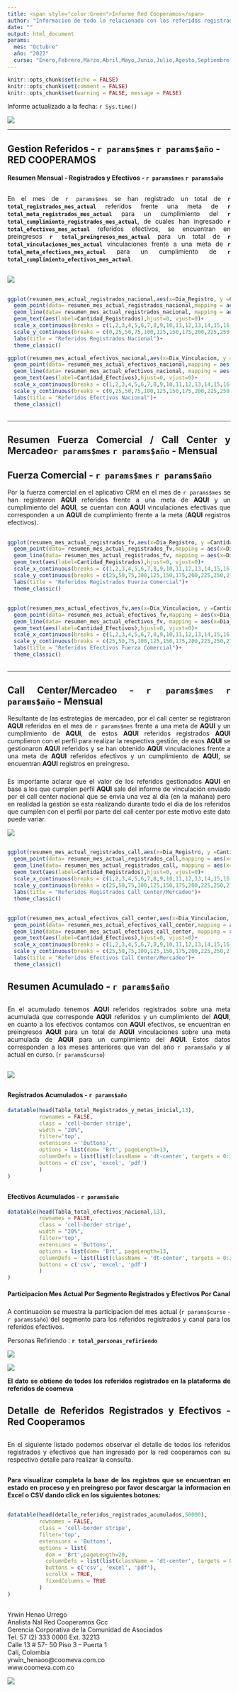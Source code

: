 ---
title: <span style="color:Green">Informe Red Cooperamos</span>
author: "Informacion de todo lo relacionado con los referidos registrados y efectivos que se administran por la Red Cooperamos"
date: ""
output: html_document
params:
  mes: "Octubre"
  año: "2022"
  curso: "Enero,Febrero,Marzo,Abril,Mayo,Junio,Julio,Agosto,Septiembre,Octubre"
---

```{r setup, include=FALSE}
knitr::opts_chunk$set(echo = FALSE)
knitr::opts_chunk$set(comment = FALSE)
knitr::opts_chunk$set(warning = FALSE, message = FALSE)
```
Informe actualizado a la fecha: `r Sys.time()`

![](C:/Users/yrhu0672/Desktop/R/Informe - Red Cooperamos/Imagenes/Coomeva.PNG){width=width height=height}

___

## Gestion Referidos - `r params$mes` `r params$año` - RED COOPERAMOS

#### Resumen Mensual - Registrados y Efectivos - `r params$mes` `r params$año`

##

<div style="text-align: justify">En el mes de `r params$mes` se han registrado un total de **`r total_registrados_mes_actual`** referidos frente una meta de **`r total_meta_registrados_mes_actual`** para un cumplimiento del **`r total_cumplimiento_registrados_mes_actual`**, de cuales han ingresado **`r total_efectivos_mes_actual`** referidos efectivos, se encuentran en preingresos **`r total_preingresos_mes_actual`** para un total de **`r total_vinculaciones_mes_actual`** vinculaciones frente a una meta de **`r total_meta_efectivos_mes_actual`** para un cumplimiento de **`r total_cumplimiento_efectivos_mes_actual`**.<div/>

##

![](C:/Users/yrhu0672/Desktop/R/Informe - Red Cooperamos 2.0 - 2022/Imagenes/cuadro_mensual_final.png){width=width height=height}

##


```{r}
ggplot(resumen_mes_actual_registrados_nacional,aes(x=Dia_Registro, y =Cantidad_Registrados))+
  geom_point(data= resumen_mes_actual_registrados_nacional,mapping = aes(x=Dia_Registro, y =Cantidad_Registrados),color="black")+
  geom_line(data= resumen_mes_actual_registrados_nacional, mapping = aes(x=Dia_Registro, y =Cantidad_Registrados),color="green")+
  geom_text(aes(label=Cantidad_Registrados),hjust=0, vjust=0)+
  scale_x_continuous(breaks = c(1,2,3,4,5,6,7,8,9,10,11,12,13,14,15,16,17,18,19,20,21,22,23,24,25,26,27,28,29,30,31))+
  scale_y_continuous(breaks = c(0,25,50,75,100,125,150,175,200,225,250,275,300,325,350,375,400,425,450,475,500))+
  labs(title = "Referidos Registrados Nacional")+
  theme_classic()
```


```{r}
ggplot(resumen_mes_actual_efectivos_nacional,aes(x=Dia_Vinculacion, y =Cantidad_Efectivos))+
  geom_point(data= resumen_mes_actual_efectivos_nacional,mapping = aes(x=Dia_Vinculacion,y=Cantidad_Efectivos),color="black")+
  geom_line(data= resumen_mes_actual_efectivos_nacional, mapping = aes(x=Dia_Vinculacion, y =Cantidad_Efectivos),color="green")+
  geom_text(aes(label=Cantidad_Efectivos),hjust=0, vjust=0)+
  scale_x_continuous(breaks = c(1,2,3,4,5,6,7,8,9,10,11,12,13,14,15,16,17,18,19,20,21,22,23,24,25,26,27,28,29,30,31))+
  scale_y_continuous(breaks = c(0,25,50,75,100,125,150,175,200,225,250,275,300,325,350,375,400,425,450,475,500))+
  labs(title = "Referidos Efectivos Nacional")+
  theme_classic()
```

##

___

## Resumen Fuerza Comercial / Call Center y Mercadeo`r params$mes` `r params$año` - Mensual


## Fuerza Comercial - `r params$mes` `r params$año`

<div style="text-align: justify">Por la fuerza comercial en el aplicativo CRM en el mes de `r params$mes` se han registraron **AQUI** referidos frente a una meta de **AQUI** y un cumplimiento del **AQUI**, se cuentan con **AQUI** vinculaciones efectivas que corresponden a un **AQUI** de cumplimiento frente a la meta (**AQUI** registros efectivos).<div/>

##

```{r}
ggplot(resumen_mes_actual_registrados_fv,aes(x=Dia_Registro, y =Cantidad_Registrados))+
  geom_point(data= resumen_mes_actual_registrados_fv,mapping = aes(x=Dia_Registro, y =Cantidad_Registrados),color="black")+
  geom_line(data= resumen_mes_actual_registrados_fv, mapping = aes(x=Dia_Registro, y =Cantidad_Registrados),color="green")+
  geom_text(aes(label=Cantidad_Registrados),hjust=0, vjust=0)+
  scale_x_continuous(breaks = c(1,2,3,4,5,6,7,8,9,10,11,12,13,14,15,16,17,18,19,20,21,22,23,24,25,26,27,28,29,30,31))+
  scale_y_continuous(breaks = c(25,50,75,100,125,150,175,200,225,250,275,300,325,350,375,400,425,450,475,500))+
  labs(title = "Referidos Registrados Fuerza Comercial")+
  theme_classic()
```

##

```{r}
ggplot(resumen_mes_actual_efectivos_fv,aes(x=Dia_Vinculacion, y =Cantidad_Efectivos))+
  geom_point(data= resumen_mes_actual_efectivos_fv,mapping = aes(x=Dia_Vinculacion,y=Cantidad_Efectivos),color="black")+
  geom_line(data= resumen_mes_actual_efectivos_fv, mapping = aes(x=Dia_Vinculacion, y =Cantidad_Efectivos),color="green")+
  geom_text(aes(label=Cantidad_Efectivos),hjust=0, vjust=0)+
  scale_x_continuous(breaks = c(1,2,3,4,5,6,7,8,9,10,11,12,13,14,15,16,17,18,19,20,21,22,23,24,25,26,27,28,29,30,31))+
  scale_y_continuous(breaks = c(25,50,75,100,125,150,175,200,225,250,275,300,325,350,375,400,425,450,475,500))+
  labs(title = "Referidos Efectivos Fuerza Comercial")+
  theme_classic()
```

##
___

## Call Center/Mercadeo - `r params$mes` `r params$año` - Mensual

<div style="text-align: justify">Resultante de las estrategias de mercadeo, por el call center se registraron **AQUI** referidos en el mes de `r params$mes` frente a una meta de **AQUI** y un cumplimiento de **AQUI**, de estos **AQUI** referidos registrados **AQUI** cumplieron con el perfil para realizar la respectiva gestión, de esos **AQUI** se gestionaron **AQUI** referidos y se han obtenido **AQUI** vinculaciones frente a una meta de **AQUI** referidos efectivos y un cumplimiento de **AQUI**, se encuentran **AQUI** registros en preingreso.<div/>


###


<div style="text-align: justify">Es importante aclarar que el valor de los referidos gestionados **AQUI** en base a los que cumplen perfil **AQUI** sale del informe de vinculación enviado por el call center nacional que se envía una vez al día (en la mañana) pero en realidad la gestión se esta realizando durante todo el día de los referidos que cumplen con el perfil por parte del call center por este motivo este dato puede variar.<div/>

![](C:/Users/yrhu0672/Desktop/R/Informe - Red Cooperamos 2.0 - 2022/Imagenes/cono_call_center.png){width=width height=height}

##

```{r}
ggplot(resumen_mes_actual_registrados_call,aes(x=Dia_Registro, y =Cantidad_Registrados))+
  geom_point(data= resumen_mes_actual_registrados_call,mapping = aes(x=Dia_Registro, y =Cantidad_Registrados),color="black")+
  geom_line(data= resumen_mes_actual_registrados_call, mapping = aes(x=Dia_Registro, y =Cantidad_Registrados),color="green")+
  geom_text(aes(label=Cantidad_Registrados),hjust=0, vjust=0)+
  scale_x_continuous(breaks = c(1,2,3,4,5,6,7,8,9,10,11,12,13,14,15,16,17,18,19,20,21,22,23,24,25,26,27,28,29,30,31))+
  scale_y_continuous(breaks = c(25,50,75,100,125,150,175,200,225,250,275,300,325,350,375,400,425,450,475,500))+
  labs(title = "Referidos Registrados Call Center/Mercadeo")+
  theme_classic()
```
 
## 

 
```{r}
ggplot(resumen_mes_actual_efectivos_call_center,aes(x=Dia_Vinculacion, y =Cantidad_Efectivos))+
  geom_point(data= resumen_mes_actual_efectivos_call_center,mapping = aes(x=Dia_Vinculacion,y=Cantidad_Efectivos),color="black")+
  geom_line(data= resumen_mes_actual_efectivos_call_center, mapping = aes(x=Dia_Vinculacion, y =Cantidad_Efectivos),color="green")+
  geom_text(aes(label=Cantidad_Efectivos),hjust=0, vjust=0)+
  scale_x_continuous(breaks = c(1,2,3,4,5,6,7,8,9,10,11,12,13,14,15,16,17,18,19,20,21,22,23,24,25,26,27,28,29,30,31))+
  scale_y_continuous(breaks = c(25,50,75,100,125,150,175,200,225,250,275,300,325,350,375,400,425,450,475,500))+
  labs(title = "Referidos Efectivos Call Center/Mercadeo")+
  theme_classic()
```


##



## Resumen Acumulado - `r params$año`

##

<div style="text-align: justify">En el acumulado tenemos **AQUI** referidos registrados sobre una meta acumulada que corresponde **AQUI** referidos y un cumplimiento del **AQUI**, en cuanto a los efectivos contamos con **AQUI** efectivos, se encuentran en preingresos **AQUI** para un total de **AQUI** vinculaciones sobre una meta acumulada de **AQUI** para un cumplimiento del **AQUI**. Estos datos corresponden a los meses anteriores que van del año `r params$año` y al actual en curso. (`r params$curso`)<div/>


##

![](C:/Users/yrhu0672/Desktop/R/Informe - Red Cooperamos 2.0 - 2022/Imagenes/cuadro_acumulado_final.png){width=width height=height}

##


#### Registrados Acumulados - `r params$año`

```{r,option=list(searching = FALSE)}
datatable(head(Tabla_total_Registrados_y_metas_inicial,13),
          rownames = FALSE,
          class = 'cell-border stripe',
          width = "20%",
          filter='top',
          extensions = 'Buttons',
          options = list(dom= 'Brt', pageLength=13,
          columnDefs = list(list(className = 'dt-center', targets = 0:3)),
          buttons = c('csv', 'excel', 'pdf')
          )
)
```

##

#### Efectivos Acumulados - `r params$año`

```{r,option=list(searching = FALSE)}
datatable(head(Tabla_total_efectivos_nacional,13),
          rownames = FALSE,
          class = 'cell-border stripe',
          width = "20%",
          filter='top',
          extensions = 'Buttons',
          options = list(dom= 'Brt', pageLength=13,
          columnDefs = list(list(className = 'dt-center', targets = 0:3)),
          buttons = c('csv', 'excel', 'pdf')
          )
)
```



#### Participacion Mes Actual Por Segmento Registrados y Efectivos Por Canal

###

<div style="text-align: justify">A continuacion se muestra la participacion del mes actual (`r params$curso` - `r params$año`) del segmento para los referidos registrados y canal para los referidos efectivos.<div/>

Personas Refiriendo : **`r total_personas_refiriendo`**

![](C:/Users/yrhu0672/Desktop/R/Informe - Red Cooperamos 2.0 - 2022/Imagenes/personas_refiriendo_segmento.png){width=width height=height}


![](C:/Users/yrhu0672/Desktop/R/Informe - Red Cooperamos 2.0 - 2022/Imagenes/participacion_canal.png){width=width height=height}



**El dato se obtiene de todos los referidos registrados en la plataforma de referidos de coomeva**


## Detalle de Referidos Registrados y Efectivos - Red Cooperamos

##

<div style="text-align: justify">En el siguiente listado podemos observar el detalle de todos los referidos registrados y efectivos que han ingresado por la red cooperamos con su respectivo detalle para realizar la consulta.<div/>

##

<div style="text-align: justify">**Para visualizar completa la base de los registros que se encuentran en estado en proceso y en preingreso por favor descargar la informacion en Excel o CSV dando click en los siguientes botones:**<div/>

##

```{r,option=list(searching = FALSE)}
datatable(head(detalle_referidos_registrados_acumulados,50000),
          rownames = FALSE,
          class = 'cell-border stripe',
          filter='top',
          extensions = 'Buttons',
          options = list(
            dom = 'Brt',pageLength=20,
            columnDefs = list(list(className = 'dt-center', targets = 0:7)),
            buttons = c('csv', 'excel', 'pdf'),
            scrollX = TRUE,
            fixedColumns = TRUE
          )
)
```


## 

<div style="text-align: left">Yrwin Henao Urrego<div/>
<div style="text-align: left">Analista Nal Red Cooperamos Gcc<div/>
<div style="text-align: left">Gerencia Corporativa de la Comunidad de Asociados<div/>
<div style="text-align: left">Tel. 57 (2) 333 0000 Ext. 32213<div/>
<div style="text-align: left">Calle 13 # 57- 50 Piso 3 – Puerta 1<div/>
<div style="text-align: left">Cali, Colombia<div/>
<div style="text-align: left">yrwin_henaoo@coomeva.com.co<div/>
<div style="text-align: left">www.coomeva.com.co<div/>

![](C:/Users/yrhu0672/Desktop/R/Informe - Red Cooperamos - 2022/Imagenes/imagen_correo.png){width=width height=height}




